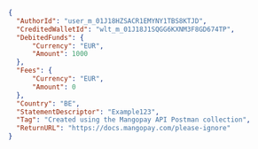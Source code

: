 ```json REST  
{
  "AuthorId": "user_m_01J18HZSACR1EMYNY1TBS8KTJD",
  "CreditedWalletId": "wlt_m_01J18J1SQGG6KXNM3F8GD674TP",
  "DebitedFunds": {
      "Currency": "EUR",
      "Amount": 1000
  },
  "Fees": {
      "Currency": "EUR",
      "Amount": 0
  },
  "Country": "BE",
  "StatementDescriptor": "Example123",
  "Tag": "Created using the Mangopay API Postman collection",
  "ReturnURL": "https://docs.mangopay.com/please-ignore"
}
```